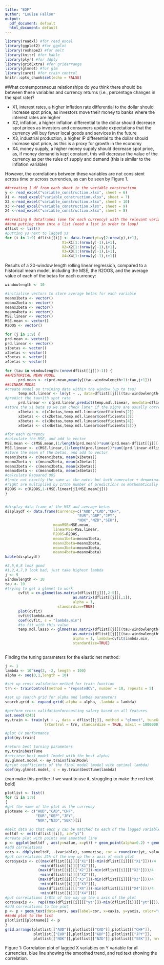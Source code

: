 ```yaml
---
title: "BDF"
author: "Louise Fallon"
output:
  pdf_document: default
  html_document: default
---
```


```r
library(readxl) #for read_excel
library(ggplot2) #for ggplot
library(reshape2) #for melt
library(knitr) #for kable
library(plyr) #for ddply
library(gridExtra) #for gridarrange
library(glmnet) #for glm
library(caret) #for train control
knitr::opts_chunk$set(echo = FALSE)
```

#What contemporaneous relationships do you think there should be between these variables and currency returns (i.e., percentage changes in the spot rate)?

* X1, interest rates, a higher inflation rate differential to the dollar should increase spot price, as investors move their money to banks where the interest rates are higher
* X2, inflation, a higher inflation differential to the dollar should decrease spot prices as investors and consumers update expectations that the currency will buy fewer local goods and services in the future
* X3, industrial production, a higher IP differential to the dollar should increase spot price, as this is a proxy for growth in the economy
* X4, money supply, a higher money supply should decrease spot price, as, if money demand is kept constant, this will decrease the value of the currency as per the rules of supply and demand (this is similar to the inflation variable)

However, the correlations between these variables are not consistent across time or across currencies, as can be seen by Figure 1.

```r
##creating 1 df from each sheet in the variable construction
y <- read_excel("variable_construction.xlsx", sheet = 6)
X1 <- read_excel("variable_construction.xlsx", sheet = 7)
X2 <-read_excel("variable_construction.xlsx", sheet = 10)
X3 <-read_excel("variable_construction.xlsx", sheet = 9)
X4 <-read_excel("variable_construction.xlsx", sheet = 8)

##creating 9 dataframes (one for each currency) with the relevant variables
##and putting them into a list (need a list in order to loop)
dflist <- list()
#putting ys next to lagged xs
for (i in 1:9) dflist[[i]] <- data.frame(yt=y[2:nrow(y),i+1],
                          X1=X1[1:(nrow(y)-1),i+1],
                          X2=X2[1:(nrow(y)-1),i+1],
                          X3=X3[1:(nrow(y)-1),i+1],
                          X4=X4[1:(nrow(y)-1),i+1])
```

Results of a 20-window length rolling linear regression, compared to a historical mean model, including the MSE, the R2OOS, and the average value of each of the betas for each currency:

```r
windowlength <- 10

#initialise vectors to store average betas for each variable
meanx1beta <- vector()
meanx2beta <- vector()
meanx3beta <- vector()
meanx4beta <- vector()
MSE.linear <- vector()
MSE.mean <- vector()
R2OOS <- vector()

for (j in 1:9) {
prd.mean <- vector()
prd.linear <- vector()
x1betas <- vector()
x2betas <- vector()
x3betas <- vector()
x4betas <- vector()
  
for (tau in windowlength:(nrow(dflist[[j]])-1)) {
##HISTORICAL MEAN MODEL
      prd.mean <- c(prd.mean,mean(y[(tau-windowlength+1):tau,j+1]))
##LINEAR MODEL
#create model on training data within the window (up to tau)
      temp.mdl.linear <- lm(yt ~ ., data=dflist[[j]][(tau-windowlength+1):tau,])
#predict the tau+1th spot rate
      prd.linear <- c(prd.linear,predict(temp.mdl.linear, newdata=dflist[[j]][tau+1,2:5]))
#store the x1 beta so we can check later if the signs are usually correct
      x1betas <- c(x1betas,temp.mdl.linear$coefficients[2])
      x2betas <- c(x2betas,temp.mdl.linear$coefficients[3])
      x3betas <- c(x3betas,temp.mdl.linear$coefficients[4])
      x4betas <- c(x4betas,temp.mdl.linear$coefficients[5])}

#for each currency
#calculate the MSE, and add to vector
MSE.mean <- c(MSE.mean,(1/length(prd.mean))*sum((prd.mean-dflist[[j]][(windowlength+1):412,"yt"])^2))
MSE.linear <- c(MSE.linear,(1/length(prd.linear))*sum((prd.linear-dflist[[j]][(windowlength+1):412,"yt"])^2))
#store the mean of the betas, and add to vector
meanx1beta <- c(meanx1beta, mean(x1betas))
meanx2beta <- c(meanx2beta, mean(x2betas))
meanx3beta <- c(meanx3beta, mean(x3betas))
meanx4beta <- c(meanx4beta, mean(x4betas))
#calculate Rsquared OOS
#(note not exactly the same as the notes but both numerator + denominator on the
#right are multiplied by 1/the number of predictions so mathematically the same
R2OOS <- c(R2OOS,1-(MSE.linear[j]/MSE.mean[j]))
}


#display data frame of the MSE and average betas
displaydf <- data.frame(Currency=c("AUD","CAD","CHF",
                                 "EUR","GBP","JPY",
                                 "NOK","NZD","SEK"),
                      meanMSE=MSE.mean,
                      linearMSE=MSE.linear,
                      R2OOS=R2OOS,
                      meanx1beta=meanx1beta,
                      meanx2beta=meanx2beta,
                      meanx3beta=meanx3beta,
                      meanx4beta=meanx4beta)
kable(displaydf)
```


```r
#3,5,6,8 look good
#1,2,4,7,9 look bad, just take highest lambda
j <- 9
windowlength <- 10
tau <- 10
#trying to get a glmnet to work
      cvfit = cv.glmnet(as.matrix(dflist[[j]][,2:5]),
                               as.matrix(dflist[[j]][,1]),
                               alpha = 1,
                        standardize=TRUE)
      plot(cvfit)
      cvfit$lambda.min
      coef(cvfit, s = "lambda.min")
      #to fit with this value
      temp.mdl.lasso <- glmnet(as.matrix(dflist[[j]][(tau-windowlength+1):tau,2:5]),
                               as.matrix(dflist[[j]][(tau-windowlength+1):tau,1]),
                               alpha = 1, lambda=cvfit$lambda.min,
                               standardize=TRUE)
      
```


Finding the tuning parameters for the elastic net method:
```r
j <- 1
lambda <- 10^seq(2, -2, length = 100)
alpha <- seq(0,1,length = 10)

#set up cross validation method for train function
trn <- trainControl(method = "repeatedCV", number = 10, repeats = 5)

#set up search grid for alpha and lambda parameters
search.grid <- expand.grid(.alpha = alpha, .lambda = lambda)

#perform cross validationforecasting salary based on all features
set.seed(4243)
my.train <- train(yt ~ ., data = dflist[[j]], method = "glmnet", tuneGrid = search.grid,
                  trControl = trn, standardize = TRUE, maxit = 1000000)

#plot CV performance
plot(my.train)

#return best turning parameters
my.train$bestTune
#retrieve best model (model with the best alpha)
my.glmnet.model <- my.train$finalModel
#print coefficients of the final model (model with optimal lambda)
coef(my.glmnet.model, s = my.train$bestTune$lambda)

```

\newpage

(can make this prettier if we want to use it, struggling to make the red text bold)

```r
plotlist <- list()
for (i in 1:9)
{
#get the name of the plot as the currency
plotname <- c("AUD","CAD","CHF",
              "EUR","GBP","JPY",
              "NOK","NZD","SEK")[i]

#melt data so that each y can be matched to each of the lagged variables
meltdf <- melt(dflist[[i]], id="yt")
#create plot with points and smoothed line
p <- ggplot(meltdf , aes(y=value, x=yt)) + geom_point(alpha=0.2) + geom_smooth() + facet_grid( variable ~ ., scales="free") + theme_light()
#add correlations
cors <- ddply(meltdf, .(variable), summarise, cor = round(cor(yt, value), 2))
#put correlations 25% of the way up the x axis of each plot
cors$yaxis <- c((max(dflist[[i]][["X1"]])-min(dflist[[i]][["X1"]]))/4
                +min(dflist[[i]][["X1"]]),
               (max(dflist[[i]][["X2"]])-min(dflist[[i]][["X2"]]))/4
                +min(dflist[[i]][["X2"]]),
               (max(dflist[[i]][["X3"]])-min(dflist[[i]][["X3"]]))/4
                +min(dflist[[i]][["X3"]]),
               (max(dflist[[i]][["X4"]])-min(dflist[[i]][["X4"]]))/4
                +min(dflist[[i]][["X4"]]))
#put correlations 1/8th of the way up the x axis of the plot
cors$xaxis <-  rep((max(dflist[[i]][["yt"]])-min(dflist[[i]][["yt"]]))/8 + min(dflist[[i]][["yt"]]),4)
#add correlations to the plot
p <- p + geom_text(data=cors, aes(label=cor, x=xaxis, y=yaxis, color="red")) + theme(legend.position="none", axis.text.x=element_blank(), axis.ticks.x=element_blank(), axis.text.y=element_blank(), axis.ticks.y=element_blank()) + ylab("") + ggtitle(plotname)
##add plot to the list
plotlist[[plotname]] <- p
}
grid.arrange(plotlist[["AUD"]],plotlist[["CAD"]],plotlist[["CHF"]],
             plotlist[["EUR"]],plotlist[["GBP"]],plotlist[["JPY"]],
             plotlist[["NOK"]],plotlist[["NZD"]],plotlist[["SEK"]], nrow=3)
```

Figure 1: Correlation plot of lagged X variables on Y variable for all currencies, blue line showing the smoothed trend, and red text showing the correlation.